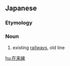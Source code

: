 ==Japanese==
{{ja-kanjitab|ざい|らい|せん|yomi=on}}

===Etymology===
{{compound|在来|線|lang=ja|t1=preexisting|t2=line|sort=さいらいせん'}}

===Noun===
{{ja-noun|ざいらいせん}}

# existing [[railway]]s, old line

[[hu:在来線]]